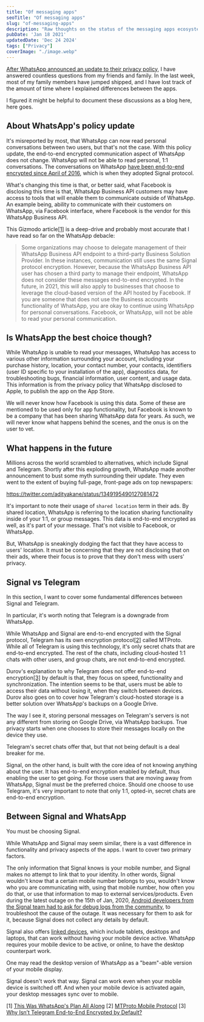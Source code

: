 ```yaml
---
title: "Of messaging apps"
seoTitle: "Of messaging apps"
slug: "of-messaging-apps"
description: "Raw thoughts on the status of the messaging apps ecosystem today—and how Signal and WhatsApp stack against each other."
pubDate: 'Jan 18 2021'
updatedDate: 'Dec 24 2024'
tags: ["Privacy"]
coverImage: "./image.webp"
---
```


[After WhatsApp announced an update to their privacy policy](https://www.arun.blog/post/signal/), I have answered countless questions from my friends and family. In the last week, most of my family members have jumped shipped, and I have lost track of the amount of time where I explained differences between the apps.

I figured it might be helpful to document these discussions as a blog here, here goes.

## About WhatsApp's policy update

It's misreported by most, that WhatsApp can now read personal conversations between two users, but that's not the case. With this policy update, the end-to-end encrypted communication aspect of WhatsApp does not change. WhatsApp will not be able to read personal, 1:1 conversations. The conversations on WhatsApp [have been end-to-end encrypted since April of 2016](https://blog.whatsapp.com/end-to-end-encryption/?lang=en), which is when they adopted Signal protocol.

What's changing this time is that, or better said, what Facebook is disclosing this time is that, WhatsApp Business API customers may have access to tools that will enable them to communicate outside of WhatsApp. An example being, ability to communicate with their customers on WhatsApp, via Facebook interface, where Facebook is the vendor for this WhatsApp Business API.

This Gizmodo article[[1]](https://www.notion.so/arunsathiya/8d62717492394debab4bea9262e3c066?v=65d30b5eb23245508fe8225f54937fb8&p=5f363314d33a450ab5df40e72dd56a2a&pm=s#foonotes) is a deep-drive and probably most accurate that I have read so far on the WhatsApp debacle:
> Some organizations may choose to delegate management of their WhatsApp Business API endpoint to a third-party Business Solution Provider. In these instances, communication still uses the same Signal protocol encryption. However, because the WhatsApp Business API user has chosen a third party to manage their endpoint, WhatsApp does not consider these messages end-to-end encrypted. In the future, in 2021, this will also apply to businesses that choose to leverage the cloud-based version of the API hosted by Facebook.
If you are someone that does not use the Business accounts functionality of WhatsApp, you are okay to continue using WhatsApp for personal conversations. Facebook, or WhatsApp, will not be able to read your personal communication.

## Is WhatsApp the best choice though?

While WhatsApp is unable to read your messages, WhatsApp has access to various other information surrounding your account, including your purchase history, location, your contact number, your contacts, identifiers (user ID specific to your installation of the app), diagnostics data, for troubleshooting bugs, financial information, user content, and usage data. This information is from the privacy policy that WhatsApp disclosed to Apple, to publish the app on the App Store.

<R2Image imageKey="assets/of-messaging-apps-c40cae88-4a02-4817-b842-e83d15ee00ca.png" alt="A screenshot of the data points gathered by WhatsApp and linked to you." />

We will never know how Facebook is using this data. Some of these are mentioned to be used only for app functionality, but Facebook is known to be a company that has been sharing WhatsApp data for years. As such, we will never know what happens behind the scenes, and the onus is on the user to vet.

## What happens in the future

Millions across the world scrambled to alternatives, which include Signal and Telegram. Shortly after this exploding growth, WhatsApp made another announcement to bust some myth surrounding their update. They even went to the extent of buying full-page, front-page ads on top newspapers:

https://twitter.com/adityakane/status/1349195490127081472

It's important to note their usage of `shared location` term in their ads. By shared location, WhatsApp is referring to the location sharing functionality inside of your 1:1, or group messages. This data is end-to-end encrypted as well, as it's part of your message. That's not visible to Facebook, or WhatsApp.

But, WhatsApp is sneakingly dodging the fact that they have access to users' location. It must be concerning that they are not disclosing that on their ads, where their focus is to prove that they don't mess with users' privacy.

## Signal vs Telegram

In this section, I want to cover some fundamental differences between Signal and Telegram.

In particular, it's worth noting that Telegram is a downgrade from WhatsApp.

While WhatsApp and Signal are end-to-end encrypted with the Signal protocol, Telegram has its own encryption protocol[[2]](https://www.notion.so/arunsathiya/8d62717492394debab4bea9262e3c066?v=65d30b5eb23245508fe8225f54937fb8&p=5f363314d33a450ab5df40e72dd56a2a&pm=s#footnotes) called MTProto. While all of Telegram is using this technology, it's only secret chats that are end-to-end encrypted. The rest of the chats, including cloud-hosted 1:1 chats with other users, and group chats, are not end-to-end encrypted.

Durov's explanation to why Telegram does not offer end-to-end encryption[[3]](https://www.notion.so/arunsathiya/8d62717492394debab4bea9262e3c066?v=65d30b5eb23245508fe8225f54937fb8&p=5f363314d33a450ab5df40e72dd56a2a&pm=s#footnotes) by default is that, they focus on speed, functionality and synchronization. The intention seems to be that, users must be able to access their data without losing it, when they switch between devices. Durov also goes on to cover how Telegram's cloud-hosted storage is a better solution over WhatsApp's backups on a Google Drive.

The way I see it, storing personal messages on Telegram's servers is not any different from storing on Google Drive, via WhatsApp backups. True privacy starts when one chooses to store their messages locally on the device they use.

Telegram's secret chats offer that, but that not being default is a deal breaker for me.

Signal, on the other hand, is built with the core idea of not knowing anything about the user. It has end-to-end encryption enabled by default, thus enabling the user to get going. For those users that are moving away from WhatsApp, Signal must be the preferred choice. Should one choose to use Telegram, it's very important to note that only 1:1, opted-in, secret chats are end-to-end encryption.

## Between Signal and WhatsApp

You must be choosing Signal.

While WhatsApp and Signal may seem similar, there is a vast difference in functionality and privacy aspects of the apps. I want to cover two primary factors.

The only information that Signal knows is your mobile number, and Signal makes no attempt to link that to your identity. In other words, Signal wouldn't know that a certain mobile number belongs to you, wouldn't know who you are communicating with, using that mobile number, how often you do that, or use that information to map to external services/products. Even during the latest outage on the 15th of Jan, 2020, [Android developers from the Signal team had to ask for debug logs from the community](https://www.arun.blog/post/signal-team-is-looking-for-android-debug-logs/), to troubleshoot the cause of the outage. It was necessary for them to ask for it, because Signal does not collect any details by default.

<R2Image imageKey="assets/of-messaging-apps-1afb49ea-a973-4fb5-973a-be4012642ddc.png" alt="Data linked to you with Signal." />

<R2Image imageKey="assets/of-messaging-apps-8baf8b20-1cf8-40bc-a409-0db28a94cd77.png" alt="Data linked to you with Telegram." />

Signal also offers [linked devices](https://support.signal.org/hc/en-us/articles/360007320551-Linked-Devices), which include tablets, desktops and laptops, that can work without having your mobile device active. WhatsApp requires your mobile device to be active, or online, to have the desktop counterpart work.

One may read the desktop version of WhatsApp as a "beam"-able version of your mobile display.

Signal doesn't work that way. Signal can work even when your mobile device is switched off. And when your mobile device is activated again, your desktop messages sync over to mobile.

[1] [This Was WhatsApp's Plan All Along](https://gizmodo.com/this-was-whatsapps-plan-all-along-1846060382)
[2] [MTProto Mobile Protocol](https://core.telegram.org/mtproto)
[3] [Why Isn’t Telegram End-to-End Encrypted by Default?](https://telegra.ph/Why-Isnt-Telegram-End-to-End-Encrypted-by-Default-08-14)
